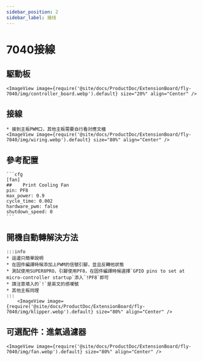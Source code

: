 ```yaml
---
sidebar_position: 2
sidebar_label: 接线
---
```


# 7040接線

## 駆動板

    <ImageView image={require('@site/docs/ProductDoc/ExtensionBoard/fly-7040/img/controller_board.webp').default} size="20%" align="Center" />


## 接線

    * 接到主板PWM口，其他主板需要自行看対應文檔
    <ImageView image={require('@site/docs/ProductDoc/ExtensionBoard/fly-7040/img/wiring.webp').default} size="80%" align="Center" />

## 參考配置

    ```cfg
    [fan]
    ##    Print Cooling Fan 
    pin: PF8
    max_power: 0.9
    cycle_time: 0.002
    hardware_pwm: false
    shutdown_speed: 0
    ```

## 開機自動轉解決方法

    :::info
    * 這邊只簡單說明
    * 在固件編譯時候添加上PWM的信號引腳，並且反轉他狀態
    * 測試使用SUPER8PRO，引腳使用PF8，在固件編譯時候選擇`GPIO pins to set at micro-controller startup`添入`!PF8`即可
    * 請注意填入的`!`是英文的感嘆號
    * 其他主板同理
    :::
        <ImageView image={require('@site/docs/ProductDoc/ExtensionBoard/fly-7040/img/klipper.webp').default} size="80%" align="Center" />


## 可選配件：進氣過濾器

    <ImageView image={require('@site/docs/ProductDoc/ExtensionBoard/fly-7040/img/fan.webp').default} size="80%" align="Center" />
